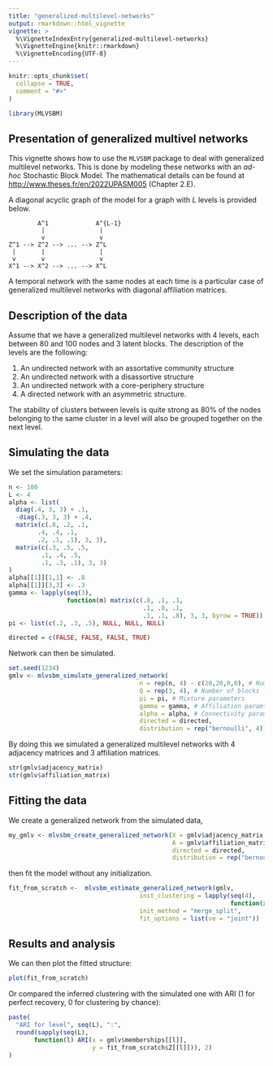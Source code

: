 ```yaml
---
title: "generalized-multilevel-networks"
output: rmarkdown::html_vignette
vignette: >
  %\VignetteIndexEntry{generalized-multilevel-networks}
  %\VignetteEngine{knitr::rmarkdown}
  %\VignetteEncoding{UTF-8}
---
```


```r
knitr::opts_chunk$set(
  collapse = TRUE,
  comment = "#>"
)
```

```r
library(MLVSBM)
```

## Presentation of generalized multivel networks

This vignette shows how to use the `MLVSBM` package to deal with generalized multilevel networks. This is done by modeling these networks with an *ad-hoc* Stochastic Block Model. The mathematical details can be found at [http://www.theses.fr/en/2022UPASM005](http://www.theses.fr/en/2022UPASM005) (Chapter 2.E).

A diagonal acyclic graph of the model for a graph with $L$ levels is provided below.

            A^1             A^{L-1}
             |               |
             v               v  
    Z^1 --> Z^2 --> ... --> Z^L
     |       |               |
     v       v               v
    X^1 --> X^2 --> ... --> X^L


A temporal network with the same nodes at each time is a particular case of generalized multilevel networks with diagonal affiliation matrices.

## Description of the data

Assume that we have a generalized multilevel networks with $4$ levels, each between $80$ and $100$ nodes and $3$ latent blocks.
The description of the levels are the following:

1. An undirected network with an assortative community structure
2. An undirected network with a disassortive structure
3. An undirected network with a core-periphery structure
4. A directed network with an asymmetric structure.

The stability of clusters between levels is quite strong as 80% of the nodes belonging to the same cluster in a level will also be grouped together on the next level.

## Simulating the data

We set the simulation parameters: 
```r
n <- 100 
L <- 4
alpha <- list(
  diag(.4, 3, 3) + .1,
  -diag(.3, 3, 3) + .4,
  matrix(c(.8, .2, .1,
        .4, .4, .1,
        .2, .1, .1), 3, 3),
  matrix(c(.3, .5, .5,
         .1, .4, .5,
         .1, .3, .1), 3, 3)
)
alpha[[1]][1,1] <- .8
alpha[[1]][3,3] <- .3
gamma <- lapply(seq(3),
                function(m) matrix(c(.8, .1, .1,
                                     .1, .8, .1,
                                     .1, .1, .8), 3, 3, byrow = TRUE))
pi <- list(c(.2, .3, .5), NULL, NULL, NULL)

directed = c(FALSE, FALSE, FALSE, TRUE)
```

Network can then be simulated.

```r
set.seed(1234)
gmlv <- mlvsbm_simulate_generalized_network(
                                    n = rep(n, 4) - c(20,20,0,0), # Number of nodes
                                    Q = rep(3, 4), # Number of blocks
                                    pi = pi, # Mixture parameters
                                    gamma = gamma, # Affiliation paramters
                                    alpha = alpha, # Connectivity paramters
                                    directed = directed,
                                    distribution = rep("bernoulli", 4))
```

By doing this we simulated a generalized multilevel networks with $4$ adjacency matrices and $3$ affiliation matrices.

```r
str(gmlv$adjacency_matrix)
str(gmlv$affiliation_matrix)
```

## Fitting the data

We create a generalized network from the simulated data,

```r
my_gmlv <- mlvsbm_create_generalized_network(X = gmlv$adjacency_matrix,
                                             A = gmlv$affiliation_matrix,
                                             directed = directed,
                                             distribution = rep("bernoulli", 4))
```

then fit the model without any initialization.

```r
fit_from_scratch <-  mlvsbm_estimate_generalized_network(gmlv,
                                    init_clustering = lapply(seq(4),
                                                             function(x)rep(1, n)),
                                    init_method = "merge_split",
                                    fit_options = list(ve = "joint"))
```

## Results and analysis

We can then plot the fitted structure:

```r
plot(fit_from_scratch)
```

Or compared the inferred clustering with the simulated one with ARI (1 for perfect recovery, 0 for clustering by chance):
```r
paste(
  "ARI for level", seq(L), ":", 
  round(sapply(seq(L),
       function(l) ARI(x = gmlv$memberships[[l]],
                       y = fit_from_scratch$Z[[l]])), 2)
)

```

